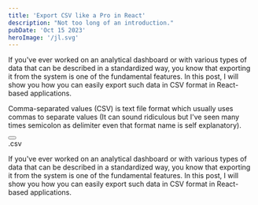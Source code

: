 ```yaml
---
title: 'Export CSV like a Pro in React'
description: "Not too long of an introduction."
pubDate: 'Oct 15 2023'
heroImage: '/jl.svg'
---
```


If you've ever worked on an analytical dashboard or with various types of data that can be described in a standardized way, 
you know that exporting it from the system is one of the fundamental features. In this post, I will show you how you can easily export 
such data in CSV format in React-based applications.

<bold>Comma-separated values (CSV)</bold> is text file format which usually uses commas to separate values (It can sound ridiculous but I've seen many times semicolon as delimiter even that format name is self explanatory).


<div class="flex justify-center">
    <button className="p-2 bg-lime-400 rounded-md text-white [&>a]:hover-text-white">
        <ExportCSV client:only />
    </button>
</div>


<div class="my-4 relative w-full h-[300px] rounded-xl border-slate-300 border-[1px]">
    <div class="absolute w-20 left-[calc(50%-40px)] top-[calc(50%-20px)] text-black text-4xl font-bold">.csv</div>
</div>

If you've ever worked on an analytical dashboard or with various types of data that can be described in a standardized way, 
you know that exporting it from the system is one of the fundamental features. In this post, I will show you how you can easily export 
such data in CSV format in React-based applications.